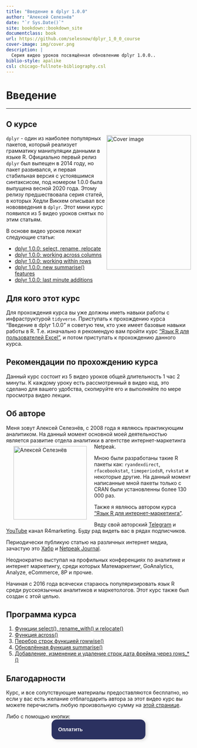 ```yaml
--- 
title: "Введение в dplyr 1.0.0"
author: "Алексей Селезнёв"
date: "`r Sys.Date()`"
site: bookdown::bookdown_site
documentclass: book
url: https://github.com/selesnow/dplyr_1_0_0_course
cover-image: img/cover.png
description: |
  Серия видео уроков посвящённая обновлению dplyr 1.0.0..
biblio-style: apalike
csl: chicago-fullnote-bibliography.csl
---
```


# Введение {-}

------

## О курсе {-}
<a href="https://selesnow.github.io"><img src="img/cover.png" align="right" alt="Cover image" class="cover" width="230" height="366" /></a>`dplyr` - один из наиболее популярных пакетов, который реализует грамматику манипуляции данными в языке R. Официально первый релиз `dplyr` был выпещен в 2014 году, но пакет развивался, и первая стабильная версия с устоявшимся синтаксисом, под номером 1.0.0 была выпущена весной 2020 года. Этому релизу предшествовала серия статей, в которых Хедли Викхем описывал все нововведения в `dplyr`. Этот мини курс появился из 5 видео уроков снятых по этим статьям.

В основе видео уроков лежат следующие статьи:

* [dplyr 1.0.0: select, rename, relocate](https://www.tidyverse.org/blog/2020/03/dplyr-1-0-0-select-rename-relocate/)
* [dplyr 1.0.0: working across columns](https://www.tidyverse.org/blog/2020/04/dplyr-1-0-0-colwise/)
* [dplyr 1.0.0: working within rows](https://www.tidyverse.org/blog/2020/04/dplyr-1-0-0-rowwise/)
* [dplyr 1.0.0: new summarise() features](https://www.tidyverse.org/blog/2020/03/dplyr-1-0-0-summarise/)
* [dplyr 1.0.0: last minute additions](https://www.tidyverse.org/blog/2020/05/dplyr-1-0-0-last-minute-additions/)

## Для кого этот курс {-}
Для прохождения курса вы уже должны иметь навыки работы с инфраструктурой `tidyverse`. Приступать к прохождению курса "Введение в dplyr 1.0.0" я советую тем, кто уже имеет базовые навыки работы в R. Т.е. изначально я рекомендую вам пройти курс ["Язык R для пользователей Excel"](https://selesnow.github.io/r4excel_users/), и потом приступать к прохождению данного курса.

## Рекомендации по прохождению курса {-}
Данный курс состоит из 5 видео уроков общей длительность 1 час 2 минуты. К каждому уроку есть рассмотренный в видео код, это сделано для вашего удобства, скопируйте его и выполняйте по мере просмотра видео лекции. 

## Об авторе {-}
Меня зовут Алексей Селезнёв, с 2008 года я являюсь практикующим аналитиком. На данный момент основной моей деятельностью является развитие отдела аналитики в агентстве интернет-маркетинга Netpeak.
<a href="https://selesnow.github.io"><img src="img/author.png" width="200" height="200" align="left" alt="Алексей Селезнёв" hspace="20" vspace="7" /></a>

Мною были разработаны такие R пакеты как: `ryandexdirect`, `rfacebookstat`, `timeperiodsR`, `rvkstat` и некоторые другие. На данный момент написанные мной пакеты только с CRAN были установленны более 130 000 раз.

Также я являюсь автором курса ["Язык R для интернет-маркетинга"](https://needfordata.ru/r).

Веду свой авторский [Telegram](https://t.me/R4marketing) и [YouTube](https://www.youtube.com/R4marketing/?sub_confirmation=1) канал R4marketing. Буду рад видеть вас в рядах подписчиков.

Периодически публикую статью на различных интернет медиа, зачастую это [Хабр](https://habr.com/ru/users/selesnow/) и [Netpeak Journal](https://netpeak.net/ru/blog/user/publication/826/).

Неоднократно выступал на профильных конференциях по аналитике и интернет маркетингу, среди которых Матемаркетинг, GoAnalytics, Analyze, eCommerce, 8P и прочие.

Начиная с 2016 года всячески стараюсь популяризировать язык R среди русскоязычных аналитиков и маркетологов. Этот курс также был создан с этой целью.

## Программа курса {-}

1. [Функции select(), rename_with() и relocate()](функции-select-rename_with-и-relocate.html)
2. [Функция across()](функция-across.html)
3. [Перебор строк функцией rowwise()](перебор-строк-функцией-rowwise.html)
4. [Обновлённая функция summarise()](обновлённая-функция-summarise.html)
5. [Добавление, изменение и удаление строк дата фрейма через rows_*()](добавление-изменение-и-удаление-строк-дата-фрейма-через-rows_.html)

## Благодарности {-}
Курс, и все сопутствующие материалы предоставляются бесплатно, но если у вас есть желание отблагодарить автора за этот видео курс вы можете перечислить любую произвольную сумму на [этой странице](https://secure.wayforpay.com/payment/r4excel_users).

Либо с помощью кнопки:
<center>
<script type="text/javascript" id="widget-wfp-script" src="https://secure.wayforpay.com/server/pay-widget.js?ref=button"></script> <script type="text/javascript">function runWfpWdgt(url){var wayforpay=new Wayforpay();wayforpay.invoice(url);}</script> <button type="button" onclick="runWfpWdgt('https://secure.wayforpay.com/button/b9c8a14345975');" style="display:inline-block!important;background:#2B3160 url('https://s3.eu-central-1.amazonaws.com/w4p-merch/button/bg2x2.png') no-repeat center right;background-size:cover;width: 256px!important;height:54px!important;border:none!important;border-radius:14px!important;padding:18px!important;box-shadow:3px 2px 8px rgba(71,66,66,0.22)!important;text-align:left!important;box-sizing:border-box!important;" onmouseover="this.style.opacity='0.8';" onmouseout="this.style.opacity='1';"><span style="font-family:Verdana,Arial,sans-serif!important;font-weight:bold!important;font-size:14px!important;color:#ffffff!important;line-height:18px!important;vertical-align:middle!important;">Оплатить</span></button>
</center>
